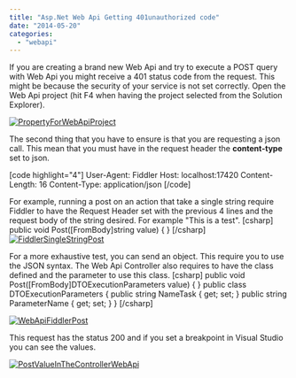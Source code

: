 ```yaml
---
title: "Asp.Net Web Api Getting 401unauthorized code"
date: "2014-05-20"
categories: 
  - "webapi"
---
```


If you are creating a brand new Web Api and try to execute a POST query with Web Api you might receive a 401 status code from the request. This might be because the security of your service is not set correctly. Open the Web Api project (hit F4 when having the project selected from the Solution Explorer).

[![PropertyForWebApiProject](http://patrickdesjardins.com/blog/wp-content/uploads/2014/05/PropertyForWebApiProject.png)](http://patrickdesjardins.com/blog/asp-net-web-api-getting-401unauthorized-code/propertyforwebapiproject)

The second thing that you have to ensure is that you are requesting a json call. This mean that you must have in the request header the **content-type** set to json.

\[code highlight="4"\] User-Agent: Fiddler Host: localhost:17420 Content-Length: 16 Content-Type: application/json \[/code\]

For example, running a post on an action that take a single string require Fiddler to have the Request Header set with the previous 4 lines and the request body of the string desired. For example "This is a test". \[csharp\] public void Post(\[FromBody\]string value) { } \[/csharp\] [![FiddlerSingleStringPost](http://patrickdesjardins.com/blog/wp-content/uploads/2014/05/FiddlerSingleStringPost-400x286.png)](http://patrickdesjardins.com/blog/asp-net-web-api-getting-401unauthorized-code/fiddlersinglestringpost)

For a more exhaustive test, you can send an object. This require you to use the JSON syntax. The Web Api Controller also requires to have the class defined and the parameter to use this class. \[csharp\] public void Post(\[FromBody\]DTOExecutionParameters value) { } public class DTOExecutionParameters { public string NameTask { get; set; } public string ParameterName { get; set; } } \[/csharp\]

[![WebApiFiddlerPost](http://patrickdesjardins.com/blog/wp-content/uploads/2014/05/WebApiFiddlerPost-400x302.png)](http://patrickdesjardins.com/blog/asp-net-web-api-getting-401unauthorized-code/webapifiddlerpost)

This request has the status 200 and if you set a breakpoint in Visual Studio you can see the values.

[![PostValueInTheControllerWebApi](http://patrickdesjardins.com/blog/wp-content/uploads/2014/05/PostValueInTheControllerWebApi-400x40.png)](http://patrickdesjardins.com/blog/asp-net-web-api-getting-401unauthorized-code/postvalueinthecontrollerwebapi)
